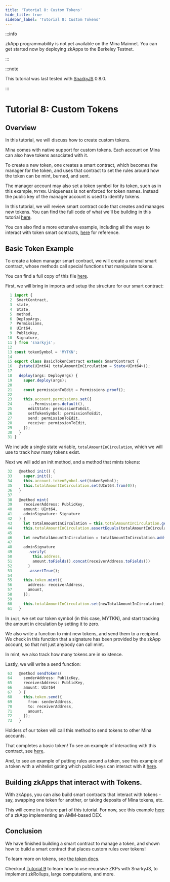 ```yaml
---
title: 'Tutorial 8: Custom Tokens'
hide_title: true
sidebar_label: 'Tutorial 8: Custom Tokens'
---
```


:::info

zkApp programmability is not yet available on the Mina Mainnet. You can get started now by deploying zkApps to the Berkeley Testnet.

:::

:::note

This tutorial was last tested with [SnarkyJS](https://www.npmjs.com/package/snarkyjs) 0.8.0.

:::

# Tutorial 8: Custom Tokens

## Overview

In this tutorial, we will discuss how to create custom tokens.

Mina comes with native support for custom tokens. Each account on Mina can also have tokens associated with it.

To create a new token, one creates a smart contract, which becomes the manager for the token, and uses that contract to set the rules around how the token can be mint, burned, and sent.

The manager account may also set a token symbol for its token, such as in this example, `MYTKN`. Uniqueness is not enforced for token names. Instead the public key of the manager account is used to identify tokens.

In this tutorial, we will review smart contract code that creates and manages new tokens. You can find the full code of what we'll be building in this tutorial [here](https://github.com/o1-labs/docs2/tree/main/examples/zkapps/08-custom-tokens/src).

You can also find a more extensive example, including all the ways to interact with token smart contracts, [here](https://github.com/o1-labs/snarkyjs/blob/main/src/lib/token.test.ts) for reference.

## Basic Token Example

To create a token manager smart contract, we will create a normal smart contract, whose methods call special functions that manipulate tokens.

You can find a full copy of this file [here](https://github.com/o1-labs/docs2/blob/main/examples/zkapps/08-custom-tokens/src/BasicTokenContract.ts).

First, we will bring in imports and setup the structure for our smart contract:

```ts
  1 import {
  2  SmartContract,
  3  state,
  4  State,
  5  method,
  6  DeployArgs,
  7  Permissions,
  8  UInt64,
  9  PublicKey,
 10  Signature,
 11 } from 'snarkyjs';
 12
 13 const tokenSymbol = 'MYTKN';
 14
 15 export class BasicTokenContract extends SmartContract {
 16   @state(UInt64) totalAmountInCirculation = State<UInt64>();
 17
 18   deploy(args: DeployArgs) {
 19     super.deploy(args);
 20
 21     const permissionToEdit = Permissions.proof();
 22
 23     this.account.permissions.set({
 24       ...Permissions.default(),
 25       editState: permissionToEdit,
 26       setTokenSymbol: permissionToEdit,
 27       send: permissionToEdit,
 28       receive: permissionToEdit,
 29     });
 30   }
 31 }
```

We include a single state variable, `totalAmountInCirculation`, which we will use to track how many tokens exist.

Next we will add an init method, and a method that mints tokens:

```ts
 32   @method init() {
 33     super.init();
 34     this.account.tokenSymbol.set(tokenSymbol);
 35     this.totalAmountInCirculation.set(UInt64.from(0));
 36   }
 37
 38   @method mint(
 39     receiverAddress: PublicKey,
 40     amount: UInt64,
 41     adminSignature: Signature
 42   ) {
 43     let totalAmountInCirculation = this.totalAmountInCirculation.get();
 44     this.totalAmountInCirculation.assertEquals(totalAmountInCirculation);
 45
 46     let newTotalAmountInCirculation = totalAmountInCirculation.add(amount);
 47
 48     adminSignature
 49       .verify(
 50         this.address,
 51         amount.toFields().concat(receiverAddress.toFields())
 52       )
 53       .assertTrue();
 54
 55     this.token.mint({
 56       address: receiverAddress,
 57       amount,
 58     });
 59
 60     this.totalAmountInCirculation.set(newTotalAmountInCirculation);
 61   }
```

In `init`, we set our token symbol (in this case, MYTKN), and start tracking the amount in circulation by setting it to zero.

We also write a function to mint new tokens, and send them to a recipient. We check in this function that a signature has been provided by the zkApp account, so that not just anybody can call mint.

In mint, we also track how many tokens are in existence.

Lastly, we will write a send function:

```ts
 63   @method sendTokens(
 64     senderAddress: PublicKey,
 65     receiverAddress: PublicKey,
 66     amount: UInt64
 67   ) {
 68     this.token.send({
 69       from: senderAddress,
 70       to: receiverAddress,
 71       amount,
 72     });
 73   }
```

Holders of our token will call this method to send tokens to other Mina accounts.

That completes a basic token! To see an example of interacting with this contract, see [here](https://github.com/es92/zkApp-examples/blob/f65d61e8884691d2cd62b59e1e21568bd6f119a7/08-custom-tokens/src/main.ts).

And, to see an example of putting rules around a token, see this example of a token with a whitelist gating which public keys can interact with it [here](https://github.com/o1-labs/docs2/blob/main/examples/zkapps/08-custom-tokens/src/WhitelistedTokenContract.ts).

## Building zkApps that interact with Tokens.

With zkApps, you can also build smart contracts that interact with tokens - say, swapping one token for another, or taking deposits of Mina tokens, etc.

This will come in a future part of this tutorial. For now, see this example [here](https://github.com/o1-labs/snarkyjs/blob/main/src/examples/zkapps/dex/dex.ts) of a zkApp implementing an AMM-based DEX.

## Conclusion

We have finished building a smart contract to manage a token, and shown how to build a smart contract that places custom rules over tokens!

To learn more on tokens, see [the token docs](/zkapps/snarkyjs/custom-tokens).

Checkout [Tutorial 9](recursion) to learn how to use recursive ZKPs with SnarkyJS, to implement zkRollups, large computations, and more.

